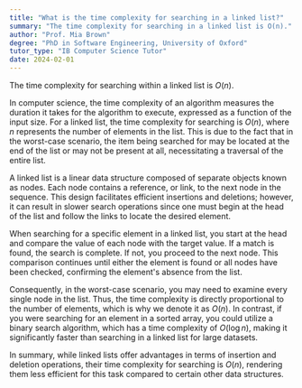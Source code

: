 ```yaml
---
title: "What is the time complexity for searching in a linked list?"
summary: "The time complexity for searching in a linked list is O(n)."
author: "Prof. Mia Brown"
degree: "PhD in Software Engineering, University of Oxford"
tutor_type: "IB Computer Science Tutor"
date: 2024-02-01
---
```


The time complexity for searching within a linked list is $O(n)$.

In computer science, the time complexity of an algorithm measures the duration it takes for the algorithm to execute, expressed as a function of the input size. For a linked list, the time complexity for searching is $O(n)$, where $n$ represents the number of elements in the list. This is due to the fact that in the worst-case scenario, the item being searched for may be located at the end of the list or may not be present at all, necessitating a traversal of the entire list.

A linked list is a linear data structure composed of separate objects known as nodes. Each node contains a reference, or link, to the next node in the sequence. This design facilitates efficient insertions and deletions; however, it can result in slower search operations since one must begin at the head of the list and follow the links to locate the desired element.

When searching for a specific element in a linked list, you start at the head and compare the value of each node with the target value. If a match is found, the search is complete. If not, you proceed to the next node. This comparison continues until either the element is found or all nodes have been checked, confirming the element's absence from the list.

Consequently, in the worst-case scenario, you may need to examine every single node in the list. Thus, the time complexity is directly proportional to the number of elements, which is why we denote it as $O(n)$. In contrast, if you were searching for an element in a sorted array, you could utilize a binary search algorithm, which has a time complexity of $O(\log n)$, making it significantly faster than searching in a linked list for large datasets.

In summary, while linked lists offer advantages in terms of insertion and deletion operations, their time complexity for searching is $O(n)$, rendering them less efficient for this task compared to certain other data structures.
    